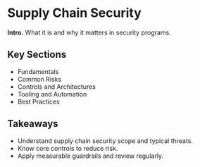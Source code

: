 # Supply Chain Security

**Intro.** What it is and why it matters in security programs.

## Key Sections
- Fundamentals
- Common Risks
- Controls and Architectures
- Tooling and Automation
- Best Practices

## Takeaways
- Understand supply chain security scope and typical threats.
- Know core controls to reduce risk.
- Apply measurable guardrails and review regularly.
